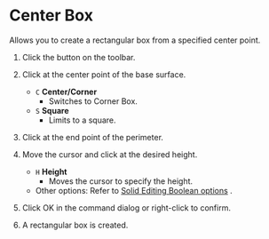 
# Center Box

<Reference shortcut='' command='Center Box' button='Toolbar' />

Allows you to create a rectangular box from a specified center point.

1. Click the button on the toolbar.

2. Click at the center point of the base surface.
   - `C` **Center/Corner**
      - Switches to Corner Box.
   - `S` **Square**
      - Limits to a square.
3. Click at the end point of the perimeter.
4. Move the cursor and click at the desired height.
   - `H` **Height**
      - Moves the cursor to specify the height.
   - Other options: Refer to [Solid Editing Boolean options](boolean-options) .
5. Click OK in the command dialog or right-click to confirm.
6. A rectangular box is created.